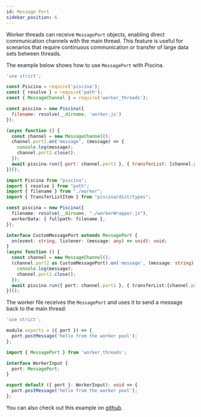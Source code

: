 ```yaml
---
id: Message Port
sidebar_position: 6
---
```



Worker threads can receive `MessagePort` objects, enabling direct communication channels with the main thread. This feature is useful for scenarios that require continuous communication or transfer of large data sets between threads.

The example below shows how to use `MessagePort` with Piscina.

<Tabs>
<TabItem value="Javascript">

```javascript title="index.js"
'use strict';

const Piscina = require('piscina');
const { resolve } = require('path');
const { MessageChannel } = require('worker_threads');

const piscina = new Piscina({
  filename: resolve(__dirname, 'worker.js')
});

(async function () {
  const channel = new MessageChannel();
  channel.port2.on('message', (message) => {
    console.log(message);
    channel.port2.close();
  });
  await piscina.run({ port: channel.port1 }, { transferList: [channel.port1] });
})();
```

</TabItem>

<TabItem value="Typescript">

```typescript title="index.ts"
import Piscina from "piscina";
import { resolve } from "path";
import { filename } from "./worker";
import { TransferListItem } from "piscina/dist/types";

const piscina = new Piscina({
  filename: resolve(__dirname, "./workerWrapper.js"),
  workerData: { fullpath: filename },
});

interface CustomMessagePort extends MessagePort {
  on(event: string, listener: (message: any) => void): void;
}
(async function () {
  const channel = new MessageChannel();
  (channel.port2 as CustomMessagePort).on('message', (message: string) => {
    console.log(message);
    channel.port2.close();
  });
  await piscina.run({ port: channel.port1 }, { transferList:[channel.port1] as TransferListItem});
})();
```
<WorkerWrapperComponent/>
</TabItem>
</Tabs>

The worker file receives the `MessagePort` and uses it to send a message back to the main thread:

<Tabs>
<TabItem value="Javascript">

```javascript title="worker.js"
'use strict';

module.exports = ({ port }) => {
  port.postMessage('hello from the worker pool');
};
```

</TabItem>

<TabItem value="Typescript">

```typescript title="worker.ts"
import { MessagePort } from 'worker_threads';

interface WorkerInput {
  port: MessagePort;
}

export default ({ port }: WorkerInput): void => {
  port.postMessage('hello from the worker pool');
};
```

</TabItem>
</Tabs>

You can also check out this example on [github](https://github.com/piscinajs/piscina/tree/current/examples/message_port).
